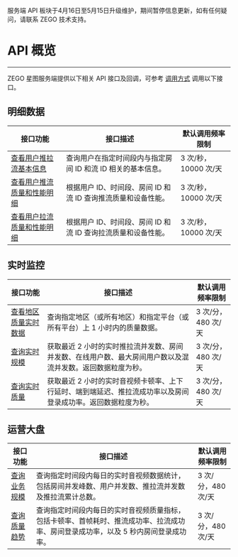 <Warning title="警告">服务端 API 板块于4月16日至5月15日升级维护，期间暂停信息更新，如有任何疑问，请联系 ZEGO 技术支持。</Warning>
# API 概览

- - -

ZEGO 星图服务端提供以下相关 API 接口及回调，可参考 [调用方式](./Access%20server%20APIs.mdx) 调用以下接口。

## 明细数据

| 接口功能 | 接口描述 | 默认调用频率限制 |
| -- | -- | -- |
| [查看用户推拉流基本信息](./User%20data/Get%20stream%20base%20info.mdx) | 查询用户在指定时间段内与指定房间 ID 和流 ID 相关的基本信息。 | 3 次/秒，10000 次/天 |
| [查看用户推流质量和性能明细](./User%20data/Get%20publish%20quality%20detail.mdx) | 根据用户 ID、时间段、房间 ID 和流 ID 查询推流质量和设备性能。 | 3 次/秒，10000 次/天 |
| [查看用户拉流质量和性能明细](./User%20data/Get%20play%20quality%20detail.mdx) | 根据用户 ID、时间段、房间 ID 和流 ID 查询拉流质量和设备性能。 | 3 次/秒，10000 次/天 |

## 实时监控

| 接口功能 | 接口描述 | 默认调用频率限制 |
| -- | -- | -- |
| [查看地区质量实时数据](./Real%20time%20monitoring/Get%20region%20quality%20detail.mdx) | 查询指定地区（或所有地区）和指定平台（或所有平台）上 1 小时内的质量数据。 | 3 次/分，480 次/天 |
| [查询实时规模](./Real%20time%20monitoring/Get%20real%20time%20usage.mdx) | 获取最近 2 小时的实时推拉流并发数、房间并发数、在线用户数、最大房间用户数以及混流并发数。返回数据粒度为秒。 | 3 次/分，480 次/天 |
| [查询实时质量](./Real%20time%20monitoring/Get%20real%20time%20quality.mdx) | 获取最近 2 小时的实时音视频卡顿率、上下行延时、端到端延迟、推拉流成功率以及房间登录成功率。返回数据粒度为秒。 | 3 次/分，480 次/天 |


## 运营大盘

| 接口功能 | 接口描述 | 默认调用频率限制 |
| -- | -- | -- |
| [查询业务规模](./Operation%20data/Get%20biz%20usage.mdx) | 查询指定时间段内每日的实时音视频数据统计，包括房间并发峰数、用户并发数、推拉流并发数及推拉流累计总数。 | 3 次/分，480 次/天 |
| [查询质量趋势](./Operation%20data/Get%20biz%20quality.mdx) | 查询指定时间段内每日的实时音视频质量指标，包括卡顿率、首帧耗时、推流成功率、拉流成功率、房间登录成功率，以及 5 秒内房间登录成功率。 | 3 次/分，480 次/天 |
